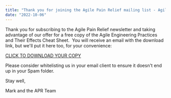 ```yaml
---
title: "Thank you for joining the Agile Pain Relief mailing list - Agile Engineering Practices and Their Effects offer"
date: "2022-10-06"
---
```


Thank you for subscribing to the Agile Pain Relief newsletter and taking advantage of our offer for a free copy of the Agile Engineering Practices and Their Effects Cheat Sheet.  You will receive an email with the download link, but we'll put it here too, for your convenience:

[CLICK TO DOWNLOAD YOUR COPY](external:https://drip.la/c/eyJhbGciOiJIUzI1NiJ9.eyJhdWQiOiJkZXRvdXIiLCJpc3MiOiJtb25vbGl0aCIsInN1YiI6ImRldG91cl9saW5rIiwiaWF0IjoxNjY1MDc4NTMyLCJuYmYiOjE2NjUwNzg1MzIsImFjY291bnRfaWQiOiI3MTQ1ODEyIiwidHJpZ2dlcl9pZCI6IjcwMTA1MDg0OCIsImR5bmFtaWNfdXJsIjpudWxsLCJ1cmwiOiJodHRwczovL2RyaXZlLmdvb2dsZS5jb20vZmlsZS9kLzFvZzliZlhadThsUU8wdFI1SDk3dHZmcE9ITkJjMlh3cS92aWV3P3VzcD1zaGFyaW5nIn0.VR9ok_b6eKZRBgvRPvAi6w2WSjkknggQnLSc7QGjk0k)

Please consider whitelisting us in your email client to ensure it doesn't end up in your Spam folder.

Stay well,

Mark and the APR Team
